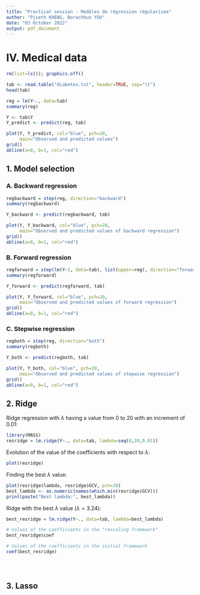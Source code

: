 ```yaml
---
title: "Practical session - Modèles de régression régularisée"
author: "Piseth KHENG, Borachhun YOU"
date: "03 October 2022"
output: pdf_document
---
```


# IV. Medical data

```r
rm(list=ls()); graphics.off()
```

```r
tab <- read.table("diabetes.txt", header=TRUE, sep="\t")
head(tab)
```

```r
reg = lm(Y~., data=tab)
summary(reg)
```

```r
Y <- tab$Y
Y_predict <- predict(reg, tab)

plot(Y, Y_predict, col="blue", pch=20, 
     main="Observed and predicted values")
grid()
abline(a=0, b=1, col="red")
```

## 1. Model selection

### A. Backward regression

```r
regbackward = step(reg, direction="backward")
summary(regbackward)
```

```r
Y_backward <- predict(regbackward, tab)

plot(Y, Y_backward, col="blue", pch=20, 
     main="Observed and predicted values of backward regression")
grid()
abline(a=0, b=1, col="red")
```

### B. Forward regression

```r
regforward = step(lm(Y~1, data=tab), list(upper=reg), direction="forward")
summary(regforward)
```

```r
Y_forward <- predict(regforward, tab)

plot(Y, Y_forward, col="blue", pch=20, 
     main="Observed and predicted values of forward regression")
grid()
abline(a=0, b=1, col="red")
```

### C. Stepwise regression

```r
regboth = step(reg, direction="both")
summary(regboth)
```

```r
Y_both <- predict(regboth, tab)

plot(Y, Y_both, col="blue", pch=20, 
     main="Observed and predicted values of stepwise regression")
grid()
abline(a=0, b=1, col="red")
```

## 2. Ridge

Ridge regression with $\lambda$ having a value from 0 to 20 with an increment of 0.01:

```r
library(MASS)
resridge = lm.ridge(Y~., data=tab, lambda=seq(0,20,0.01))
```

Evolution of the value of the coefficients with respect to $\lambda$:

```r
plot(resridge)
```

Finding the best $\lambda$ value:

```r
plot(resridge$lambda, resridge$GCV, pch=20)
best_lambda <- as.numeric(names(which.min(resridge$GCV)))
print(paste("Best lambda:", best_lambda))
```

Ridge with the best $\lambda$ value ($\lambda = 3.24$):

```r
best_resridge = lm.ridge(Y~., data=tab, lambda=best_lambda)
```

```r
# Values of the coefficients in the "rescaling framework"
best_resridge$coef
```

```r
# Values of the coefficients in the initial framework
coef(best_resridge)
```

```r
```

```r
```

```r
```

## 3. Lasso


